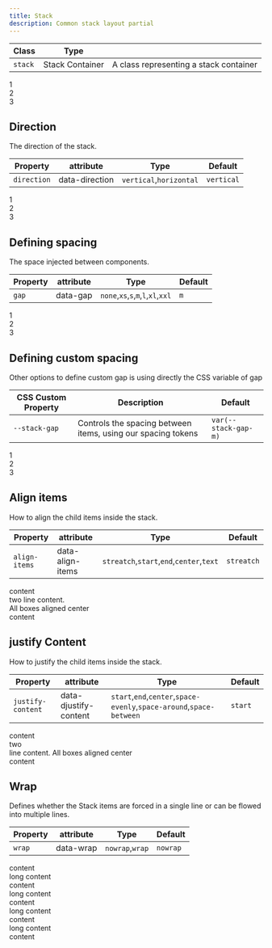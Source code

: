 ```yaml
---
title: Stack
description: Common stack layout partial
---
```


| Class       | Type            |                                        |
| ----------- | --------------- | -------------------------------------- |
| `stack`     | Stack Container | A class representing a stack container |

<Preview noFlex>
    <div
        class="stack"
    >
        <div class="box">1</div>
        <div class="box">2</div>
        <div class="box">3</div>
    </div>
</Preview>


## Direction
The direction of the stack.

| Property        | attribute            | Type                            | Default        |
| --------------- | -------------------- | ------------------------------- | -------------- |
| `direction`     | data-direction       | ```vertical```,```horizontal``` | ```vertical``` |

<Preview noFlex>
    <div
        class="stack"
        data-direction="horizontal"
    >
        <div class="box">1</div>
        <div class="box">2</div>
        <div class="box">3</div>
    </div>
</Preview>

## Defining spacing
The space injected between components.

| Property        | attribute            | Type                                                           | Default        |
| --------------- | -------------------- | -------------------------------------------------------------- | -------------- |
| `gap`           | data-gap             | ```none```,```xs```,```s```,```m```,```l```,```xl```,```xxl``` | ```m```        |

<Preview noFlex>
    <div
        class="stack"
        data-direction="horizontal"
        data-gap="s"
    >
        <div class="box">1</div>
        <div class="box">2</div>
        <div class="box">3</div>
    </div>
</Preview>


## Defining custom spacing
Other options to define custom gap is using directly the CSS variable of gap

| CSS Custom Property     | Description                                                              | Default                  |
| ----------------------- | ------------------------------------------------------------------------ | ------------------------ |
| `--stack-gap`           | Controls the spacing between items, using our spacing tokens             | ```var(--stack-gap-m)``` |

<Preview noFlex>
    <div
        class="stack"
        data-direction="horizontal"
        style="--stack-gap:1.5rem"
    >
        <div class="box">1</div>
        <div class="box">2</div>
        <div class="box">3</div>
    </div>
</Preview>


## Align items
How to align the child items inside the stack.

| Property        | attribute            | Type                                                         | Default        |
| --------------- | -------------------- | ------------------------------------------------------------ | -------------- |
| `align-items`   | data-align-items     | ```streatch```,```start```,```end```,```center```,```text``` | ```streatch``` |

<Preview noFlex>
    <div
        class="stack"
        data-direction="horizontal"
        data-align-items="center"
    >
        <div class="box">content</div>
        <div class="box">two line content.<br />All boxes aligned center</div>
        <div class="box">content</div>
    </div>
</Preview>

## justify Content
How to justify the child items inside the stack.

| Property              | attribute                   | Type                                                                                         | Default        |
| --------------------- | --------------------------- | -------------------------------------------------------------------------------------------- | -------------- |
| `justify-content`     | data-djustify-content       | ```start```,```end```,```center```,```space-evenly```,```space-around```,```space-between``` | ```start```    |

<Preview noFlex>
    <div
        class="stack"
        data-direction="horizontal"
        data-justify-content="center"
    >
        <div class="box">content</div>
        <div class="box">two<br />line content. All boxes aligned center</div>
        <div class="box">content</div>
    </div>
</Preview>

## Wrap
Defines whether the Stack items are forced in a single line or can be flowed into multiple lines.

| Property        | attribute            | Type                            | Default        |
| --------------- | -------------------- | ------------------------------- | -------------- |
| `wrap`          | data-wrap            | ```nowrap```,```wrap```         | ```nowrap```   |

<Preview noFlex>
    <div
        class="stack"
        data-direction="horizontal"
        data-wrap="true"
    >
        <div class="box">content</div>
        <div class="box">long content</div>
        <div class="box">content</div>
        <div class="box">long content</div>
        <div class="box">content</div>
        <div class="box">long content</div>
        <div class="box">content</div>
        <div class="box">long content</div>
        <div class="box">content</div>
    </div>
</Preview>